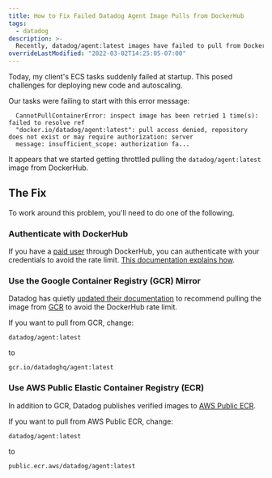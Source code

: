 ```yaml
---
title: How to Fix Failed Datadog Agent Image Pulls from DockerHub
tags:
  - datadog
description: >-
  Recently, datadog/agent:latest images have failed to pull from DockerHub. Here's how to fix it.
overrideLastModified: "2022-03-02T14:25:05-07:00"
---
```


Today, my client's ECS tasks suddenly failed at startup. This posed challenges for deploying new code and autoscaling.

Our tasks were failing to start with this error message:

```shell
  CannotPullContainerError: inspect image has been retried 1 time(s): failed to resolve ref
  "docker.io/datadog/agent:latest": pull access denied, repository does not exist or may require authorization: server
  message: insufficient_scope: authorization fa...
```

It appears that we started getting throttled pulling the `datadog/agent:latest` image from DockerHub.

## The Fix

To work around this problem, you'll need to do one of the following.

### Authenticate with DockerHub

If you have a [paid user](https://docs.docker.com/subscription/upgrade/) through DockerHub, you can authenticate with
your credentials to avoid the rate limit.
[This documentation explains how](https://docs.docker.com/subscription/upgrade/).

### Use the Google Container Registry (GCR) Mirror

Datadog has quietly
[updated their documentation](https://docs.datadoghq.com/integrations/ecs_fargate/?tab=fluentbitandfirelens) to
recommend pulling the image from [GCR](https://cloud.google.com/container-registry/) to avoid the DockerHub rate limit.

If you want to pull from GCR, change:

```console
datadog/agent:latest
```

to

```console
gcr.io/datadoghq/agent:latest
```

### Use AWS Public Elastic Container Registry (ECR)

In addition to GCR, Datadog publishes verified images to [AWS Public ECR](https://gallery.ecr.aws/).

If you want to pull from AWS Public ECR, change:

```console
datadog/agent:latest
```

to

```console
public.ecr.aws/datadog/agent:latest
```
